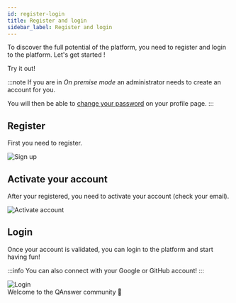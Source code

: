 ```yaml
---
id: register-login
title: Register and login
sidebar_label: Register and login
---
```



To discover the full potential of the platform, you need to register and login to the platform. Let's get started !

<div style={{ display: 'flex', justifyContent: 'center', marginBottom: '20px' }}>
    <Link
        to='https://app.qanswer.ai'
        className="button button--primary button--lg"
    >
        Try it out!
    </Link>
</div>

:::note
If you are in *On premise mode* an administrator needs to create an account for you.

You will then be able to [change your password](/premise-mode/change-pwd) on your profile page.
:::

## Register
First you need to register.

<Image src='/img/screenshots/register.png' alt='Sign up'/>

## Activate your account
After your registered, you need to activate your account (check your email).

<Image src='/img/screenshots/activate-account.png' alt='Activate account'/>

## Login
Once your account is validated, you can login to the platform and start having fun!

:::info
You can also connect with your Google or GitHub account!
:::

<Image src='/img/screenshots/login.png' alt='Login'/>

<div style={{ display: 'flex', width: '100%', justifyContent: 'center', fontSize: '30px', paddingTop: '15px' }}>Welcome to the QAnswer community 🎉</div>